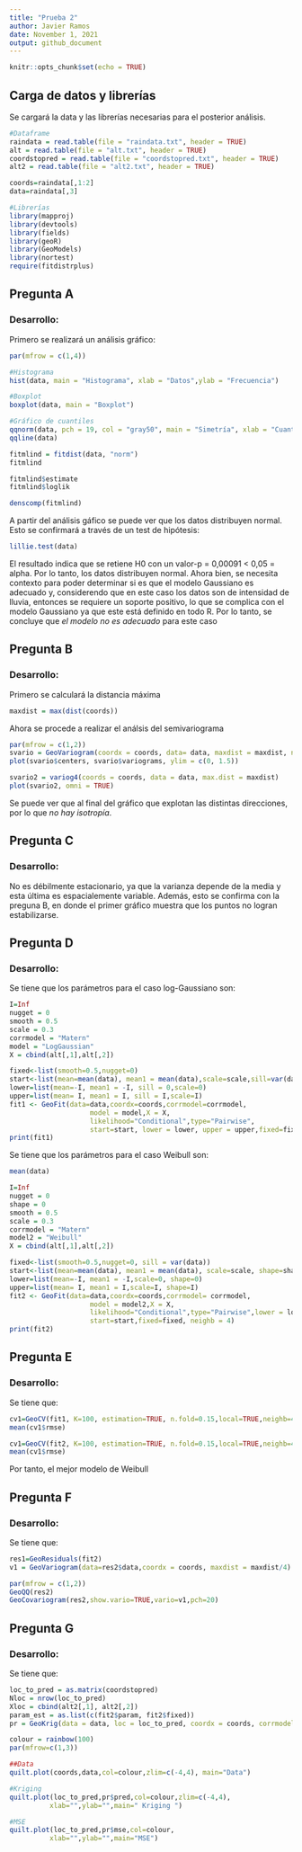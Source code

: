 ```yaml
---
title: "Prueba 2"
author: Javier Ramos
date: November 1, 2021
output: github_document
---
```


```r
knitr::opts_chunk$set(echo = TRUE)
```
## Carga de datos y librerías

Se cargará la data y las librerías necesarias para el posterior análisis.

```r
#Dataframe
raindata = read.table(file = "raindata.txt", header = TRUE)
alt = read.table(file = "alt.txt", header = TRUE)
coordstopred = read.table(file = "coordstopred.txt", header = TRUE)
alt2 = read.table(file = "alt2.txt", header = TRUE)

coords=raindata[,1:2]
data=raindata[,3]

#Librerías
library(mapproj)
library(devtools)
library(fields)
library(geoR)
library(GeoModels)
library(nortest)
require(fitdistrplus)
```

## Pregunta A
### Desarrollo:

Primero se realizará un análisis gráfico:
```r
par(mfrow = c(1,4))

#Histograma
hist(data, main = "Histograma", xlab = "Datos",ylab = "Frecuencia")

#Boxplot
boxplot(data, main = "Boxplot")

#Gráfico de cuantiles
qqnorm(data, pch = 19, col = "gray50", main = "Simetría", xlab = "Cuantiles Teóricos", ylab = "Cuantiles Muestrales")
qqline(data)

fitmlind = fitdist(data, "norm")
fitmlind

fitmlind$estimate
fitmlind$loglik

denscomp(fitmlind)
```

A partir del análisis gáfico se puede ver que los datos distribuyen normal. Esto se confirmará a través de un test de hipótesis:

```r
lillie.test(data)
```
El resultado indica que se retiene H0 con un valor-p = 0,00091 < 0,05 = alpha. Por lo tanto, los datos distribuyen normal. Ahora bien, se necesita contexto para poder determinar si es que el modelo Gaussiano es adecuado y, considerendo que en este caso los datos son de intensidad de lluvia, entonces se requiere un soporte positivo, lo que se complica con el modelo Gaussiano ya que este está definido en todo R. Por lo tanto, se concluye que *el modelo no es adecuado* para este caso


## Pregunta B
### Desarrollo:

Primero se calculará la distancia máxima
```r
maxdist = max(dist(coords))
```

Ahora se procede a realizar el análsis del semivariograma
```r
par(mfrow = c(1,2))
svario = GeoVariogram(coordx = coords, data= data, maxdist = maxdist, numbins = 30)
plot(svario$centers, svario$variograms, ylim = c(0, 1.5))

svario2 = variog4(coords = coords, data = data, max.dist = maxdist)
plot(svario2, omni = TRUE)
```

Se puede ver que al final del gráfico que explotan las distintas direcciones, por lo que *no hay isotropía*.

## Pregunta C
### Desarrollo:

No es débilmente estacionario, ya que la varianza depende de la media y esta última es espacialemente variable. Además, esto se confirma con la preguna B, en donde el primer gráfico muestra que los puntos no logran estabilizarse.

## Pregunta D
### Desarrollo:

Se tiene que los parámetros para el caso log-Gaussiano son:

```r
I=Inf
nugget = 0
smooth = 0.5
scale = 0.3
corrmodel = "Matern"
model = "LogGaussian"
X = cbind(alt[,1],alt[,2])

fixed<-list(smooth=0.5,nugget=0)
start<-list(mean=mean(data), mean1 = mean(data),scale=scale,sill=var(data))
lower=list(mean=-I, mean1 = -I, sill = 0,scale=0)
upper=list(mean= I, mean1 = I, sill = I,scale=I)
fit1 <- GeoFit(data=data,coordx=coords,corrmodel=corrmodel,
                    model = model,X = X,
                    likelihood="Conditional",type="Pairwise",
                    start=start, lower = lower, upper = upper,fixed=fixed, neighb = 4)
print(fit1)
```

Se tiene que los parámetros para el caso Weibull son:
```r
mean(data)
```


```r
I=Inf
nugget = 0
shape = 0
smooth = 0.5
scale = 0.3
corrmodel = "Matern"
model2 = "Weibull"
X = cbind(alt[,1],alt[,2])

fixed<-list(smooth=0.5,nugget=0, sill = var(data))
start<-list(mean=mean(data), mean1 = mean(data), scale=scale, shape=shape)
lower=list(mean=-I, mean1 = -I,scale=0, shape=0)
upper=list(mean= I, mean1 = I,scale=I, shape=I)
fit2 <- GeoFit(data=data,coordx=coords,corrmodel= corrmodel,
                    model = model2,X = X,
                    likelihood="Conditional",type="Pairwise",lower = lower, upper = upper,
                    start=start,fixed=fixed, neighb = 4)
print(fit2)
```



## Pregunta E
### Desarrollo:

Se tiene que:

```r
cv1=GeoCV(fit1, K=100, estimation=TRUE, n.fold=0.15,local=TRUE,neighb=4,seed=8)
mean(cv1$rmse)
```
```r
cv1=GeoCV(fit2, K=100, estimation=TRUE, n.fold=0.15,local=TRUE,neighb=4,seed=8)
mean(cv1$rmse)
```
Por tanto, el mejor modelo de Weibull

## Pregunta F
### Desarrollo:

Se tiene que:
```r
res1=GeoResiduals(fit2)
v1 = GeoVariogram(data=res2$data,coordx = coords, maxdist = maxdist/4)

par(mfrow = c(1,2))
GeoQQ(res2)
GeoCovariogram(res2,show.vario=TRUE,vario=v1,pch=20)

```


## Pregunta G
### Desarrollo:

Se tiene que:
```r
loc_to_pred = as.matrix(coordstopred)
Nloc = nrow(loc_to_pred)
Xloc = cbind(alt2[,1], alt2[,2])
param_est = as.list(c(fit2$param, fit2$fixed))
pr = GeoKrig(data = data, loc = loc_to_pred, coordx = coords, corrmodel = corrmodel,model = model2,param = param_est, X=X, Xloc=Xloc, mse=TRUE, sparse = TRUE)
```

```r
colour = rainbow(100)
par(mfrow=c(1,3))

##Data
quilt.plot(coords,data,col=colour,zlim=c(-4,4), main="Data")

#Kriging
quilt.plot(loc_to_pred,pr$pred,col=colour,zlim=c(-4,4),
          xlab="",ylab="",main=" Kriging ")

#MSE
quilt.plot(loc_to_pred,pr$mse,col=colour,
          xlab="",ylab="",main="MSE")
```


